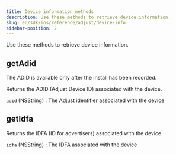 ```yaml
---
title: Device information methods
description: Use these methods to retrieve device information.
slug: en/sdk/ios/reference/adjust/device-info
sidebar-position: 2
---
```


Use these methods to retrieve device information.

<Function>

## getAdid

<Callout type="note">

The ADID is available only after the install has been recorded.

</Callout>

Returns the <Abbr>ADID (Adjust Device ID)</Abbr> associated with the device.

<slot slot="signature">


<AdidSig />

</slot>

<slot slot="snippet">


<Adid />

</slot>

<slot slot="returns">

`adid` (NSString)
: The Adjust identifier associated with the device

</slot>

</Function>

<Function>

## getIdfa

Returns the <Abbr>IDFA (ID for advertisers)</Abbr> associated with the device.

<slot slot="signature">


<IdfaSig />

</slot>

<slot slot="snippet">


<Idfa />

</slot>

<slot slot="returns">

`idfa` (NSString)
: The IDFA associated with the device

</slot>

</Function>
